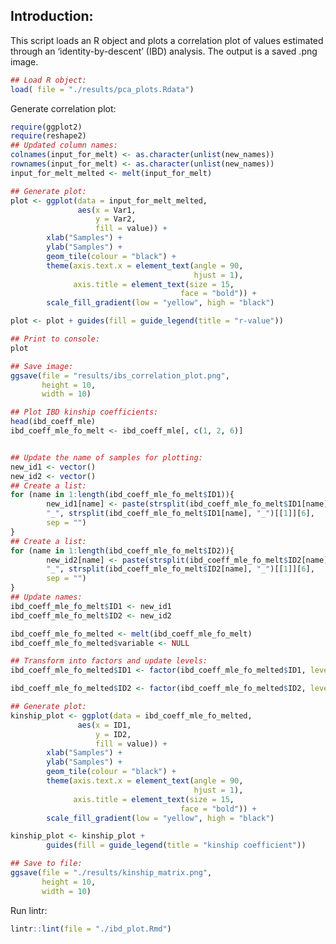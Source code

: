 

## Introduction:
This script loads an R object and plots a correlation plot of values estimated through an 'identity-by-descent' (IBD) analysis. The output is a saved .png image.

```r
## Load R object:
load( file = "./results/pca_plots.Rdata")
```

Generate correlation plot:

```r
require(ggplot2)
require(reshape2)
## Updated column names:
colnames(input_for_melt) <- as.character(unlist(new_names))
rownames(input_for_melt) <- as.character(unlist(new_names))
input_for_melt_melted <- melt(input_for_melt)

## Generate plot:
plot <- ggplot(data = input_for_melt_melted,
               aes(x = Var1,
                   y = Var2,
                   fill = value)) +
        xlab("Samples") +
        ylab("Samples") +
        geom_tile(colour = "black") +
        theme(axis.text.x = element_text(angle = 90,
                                         hjust = 1),
              axis.title = element_text(size = 15,
                                      face = "bold")) +
        scale_fill_gradient(low = "yellow", high = "black")

plot <- plot + guides(fill = guide_legend(title = "r-value"))

## Print to console:
plot

## Save image:
ggsave(file = "results/ibs_correlation_plot.png",
       height = 10,
       width = 10)

## Plot IBD kinship coefficients:
head(ibd_coeff_mle)
ibd_coeff_mle_fo_melt <- ibd_coeff_mle[, c(1, 2, 6)]


## Update the name of samples for plotting:
new_id1 <- vector()
new_id2 <- vector()
## Create a list:
for (name in 1:length(ibd_coeff_mle_fo_melt$ID1)){
        new_id1[name] <- paste(strsplit(ibd_coeff_mle_fo_melt$ID1[name], "_")[[1]][5],
        "_", strsplit(ibd_coeff_mle_fo_melt$ID1[name], "_")[[1]][6],
        sep = "")
}
## Create a list:
for (name in 1:length(ibd_coeff_mle_fo_melt$ID2)){
        new_id2[name] <- paste(strsplit(ibd_coeff_mle_fo_melt$ID2[name], "_")[[1]][5],
        "_", strsplit(ibd_coeff_mle_fo_melt$ID2[name], "_")[[1]][6],
        sep = "")
}
## Update names:
ibd_coeff_mle_fo_melt$ID1 <- new_id1
ibd_coeff_mle_fo_melt$ID2 <- new_id2

ibd_coeff_mle_fo_melted <- melt(ibd_coeff_mle_fo_melt)
ibd_coeff_mle_fo_melted$variable <- NULL

## Transform into factors and update levels:
ibd_coeff_mle_fo_melted$ID1 <- factor(ibd_coeff_mle_fo_melted$ID1, levels = (unique(ibd_coeff_mle_fo_melted$ID1)))

ibd_coeff_mle_fo_melted$ID2 <- factor(ibd_coeff_mle_fo_melted$ID2, levels = (unique(ibd_coeff_mle_fo_melted$ID2)))

## Generate plot:
kinship_plot <- ggplot(data = ibd_coeff_mle_fo_melted,
               aes(x = ID1,
                   y = ID2,
                   fill = value)) +
        xlab("Samples") +
        ylab("Samples") +
        geom_tile(colour = "black") +
        theme(axis.text.x = element_text(angle = 90,
                                         hjust = 1),
              axis.title = element_text(size = 15,
                                      face = "bold")) +
        scale_fill_gradient(low = "yellow", high = "black")

kinship_plot <- kinship_plot +
        guides(fill = guide_legend(title = "kinship coefficient"))

## Save to file:
ggsave(file = "./results/kinship_matrix.png",
       height = 10,
       width = 10)
```

Run lintr:

```r
lintr::lint(file = "./ibd_plot.Rmd")
```
